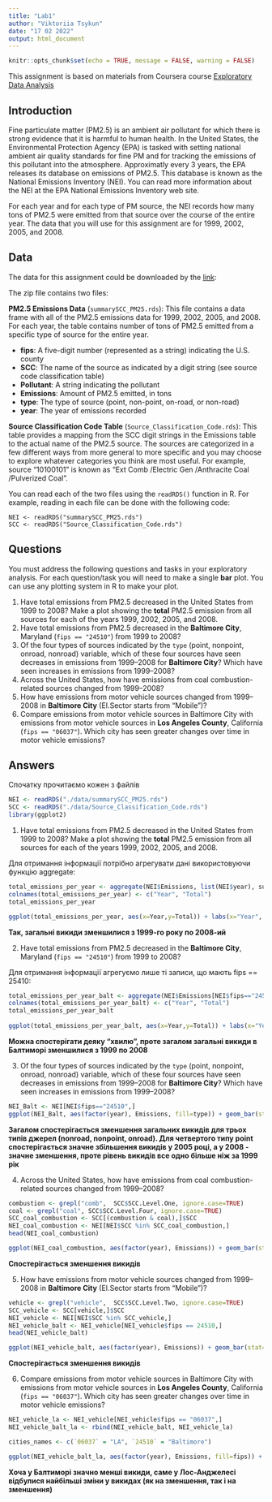 ```yaml
---
title: "Lab1"
author: "Viktoriia Tsykun"
date: "17 02 2022"
output: html_document
---
```


```r
knitr::opts_chunk$set(echo = TRUE, message = FALSE, warning = FALSE)
```

This assignment is based on materials from Coursera course [Exploratory Data Analysis](https://www.coursera.org/learn/exploratory-data-analysis/home/welcome)

## Introduction

Fine particulate matter (PM2.5) is an ambient air pollutant for which there is strong evidence that it is harmful to human health. In the United States, the Environmental Protection Agency (EPA) is tasked with setting national ambient air quality standards for fine PM and for tracking the emissions of this pollutant into the atmosphere. Approximatly every 3 years, the EPA releases its database on emissions of PM2.5. This database is known as the National Emissions Inventory (NEI). You can read more information about the NEI at the EPA National Emissions Inventory web site.

For each year and for each type of PM source, the NEI records how many tons of PM2.5 were emitted from that source over the course of the entire year. The data that you will use for this assignment are for 1999, 2002, 2005, and 2008.

## Data

The data for this assignment could be downloaded by the [link](https://www.dropbox.com/s/fey54ngk8g4z6rr/exdata_data_NEI_data.zip?dl=0):

The zip file contains two files:

**PM2.5 Emissions Data** (`summarySCC_PM25.rds`): This file contains a data frame with all of the PM2.5 emissions data for 1999, 2002, 2005, and 2008. For each year, the table contains number of tons of PM2.5 emitted from a specific type of source for the entire year.

- **fips**: A five-digit number (represented as a string) indicating the U.S. county
- **SCC**: The name of the source as indicated by a digit string (see source code classification table)
- **Pollutant**: A string indicating the pollutant
- **Emissions**: Amount of PM2.5 emitted, in tons
- **type**: The type of source (point, non-point, on-road, or non-road)
- **year**: The year of emissions recorded

**Source Classification Code Table** (`Source_Classification_Code.rds`): This table provides a mapping from the SCC digit strings in the Emissions table to the actual name of the PM2.5 source. The sources are categorized in a few different ways from more general to more specific and you may choose to explore whatever categories you think are most useful. For example, source “10100101” is known as “Ext Comb /Electric Gen /Anthracite Coal /Pulverized Coal”.

You can read each of the two files using the `readRDS()` function in R. For example, reading in each file can be done with the following code:

```
NEI <- readRDS("summarySCC_PM25.rds")
SCC <- readRDS("Source_Classification_Code.rds")
```
## Questions

You must address the following questions and tasks in your exploratory analysis. For each question/task you will need to make a single **bar** plot. You can use any plotting system in R to make your plot.

1. Have total emissions from PM2.5 decreased in the United States from 1999 to 2008? Make a plot showing the **total** PM2.5 emission from all sources for each of the years 1999, 2002, 2005, and 2008.
2. Have total emissions from PM2.5 decreased in the **Baltimore City**, Maryland (`fips == "24510"`) from 1999 to 2008?
3. Of the four types of sources indicated by the `type` (point, nonpoint, onroad, nonroad) variable, which of these four sources have seen decreases in emissions from 1999–2008 for **Baltimore City**? Which have seen increases in emissions from 1999–2008?
4. Across the United States, how have emissions from coal combustion-related sources changed from 1999–2008?
5. How have emissions from motor vehicle sources changed from 1999–2008 in **Baltimore City** (EI.Sector starts from "Mobile")?
6. Compare emissions from motor vehicle sources in Baltimore City with emissions from motor vehicle sources in **Los Angeles County**, California (`fips == "06037"`). Which city has seen greater changes over time in motor vehicle emissions?

## Answers 

Спочатку прочитаємо кожен з файлів

```r
NEI <- readRDS("./data/summarySCC_PM25.rds")
SCC <- readRDS("./data/Source_Classification_Code.rds")
library(ggplot2)
```

1. Have total emissions from PM2.5 decreased in the United States from 1999 to 2008? Make a plot showing the **total** PM2.5 emission from all sources for each of the years 1999, 2002, 2005, and 2008.

Для отримання інформації потрібно агрегувати дані використовуючи функцію aggregate:

```r
total_emissions_per_year <- aggregate(NEI$Emissions, list(NEI$year), sum)
colnames(total_emissions_per_year) <- c("Year", "Total")
total_emissions_per_year

ggplot(total_emissions_per_year, aes(x=Year,y=Total)) + labs(x="Year", y="Total PM2.5 emission from all sources", title="Total PM2.5 emission from all sources for each year") + geom_bar(width=0.8, stat="identity", fill="#5b23ad")
```

**Так, загальні викиди зменшилися з 1999-го року по 2008-ий**

2. Have total emissions from PM2.5 decreased in the **Baltimore City**, Maryland (`fips == "24510"`) from 1999 to 2008?

Для отримання інформації агрегуємо лише ті записи, що мають fips == 25410:

```r
total_emissions_per_year_balt <- aggregate(NEI$Emissions[NEI$fips=="24510"], list(NEI$year[NEI$fips=="24510"]), sum)
colnames(total_emissions_per_year_balt) <- c("Year", "Total")
total_emissions_per_year_balt
 
ggplot(total_emissions_per_year_balt, aes(x=Year,y=Total)) + labs(x="Year", y="Total PM2.5 emission from all sources", title="Total PM2.5 emission from all sources for each year") + geom_bar(width=0.8, stat="identity", fill="#5b23ad")
```

**Можна спостерігати деяку "хвилю", проте загалом загальні викиди в Балтиморі зменшилися з 1999 по 2008**

3. Of the four types of sources indicated by the `type` (point, nonpoint, onroad, nonroad) variable, which of these four sources have seen decreases in emissions from 1999–2008 for **Baltimore City**? Which have seen increases in emissions from 1999–2008?

```r
NEI_Balt <- NEI[NEI$fips=="24510",]
ggplot(NEI_Balt, aes(factor(year), Emissions, fill=type)) + geom_bar(stat="identity") + facet_grid(.~type) + labs(x="Year", y="Total Emission", title="Emissions in Baltimore City")
```

**Загалом спостерігається зменшення загальних викидів для трьох типів джерел (nonroad, nonpoint, onroad). Для четвертого типу point спостерігається значне збільшення викидів у 2005 році, а у 2008 - значне зменшення, проте рівень викидів все одно більше ніж за 1999 рік **

4. Across the United States, how have emissions from coal combustion-related sources changed from 1999–2008?

```r
combustion <- grepl("comb",  SCC$SCC.Level.One, ignore.case=TRUE)
coal <- grepl("coal", SCC$SCC.Level.Four, ignore.case=TRUE) 
SCC_coal_combustion <- SCC[(combustion & coal),]$SCC
NEI_coal_combustion <- NEI[NEI$SCC %in% SCC_coal_combustion,]
head(NEI_coal_combustion)

ggplot(NEI_coal_combustion, aes(factor(year), Emissions)) + geom_bar(stat="identity", fill="#5b23ad") + labs(x="Year", y="Total emission", title="Coal combustion-related sources emission")
```

**Спостерігається зменшення викидів**

5. How have emissions from motor vehicle sources changed from 1999–2008 in **Baltimore City** (EI.Sector starts from "Mobile")?

```r
vehicle <- grepl("vehicle",  SCC$SCC.Level.Two, ignore.case=TRUE)
SCC_vehicle <- SCC[vehicle,]$SCC
NEI_vehicle <- NEI[NEI$SCC %in% SCC_vehicle,]
NEI_vehicle_balt <- NEI_vehicle[NEI_vehicle$fips == 24510,]
head(NEI_vehicle_balt)

ggplot(NEI_vehicle_balt, aes(factor(year), Emissions)) + geom_bar(stat="identity", fill="#5b23ad") + labs(x="Year", y="Total emission", title="Motor vehicle sources emission in Baltimore")
```

**Спостерігається зменшення викидів**

6. Compare emissions from motor vehicle sources in Baltimore City with emissions from motor vehicle sources in **Los Angeles County**, California (`fips == "06037"`). Which city has seen greater changes over time in motor vehicle emissions?

```r
NEI_vehicle_la <- NEI_vehicle[NEI_vehicle$fips == "06037",]
NEI_vehicle_balt_la <- rbind(NEI_vehicle_balt, NEI_vehicle_la)

cities_names <- c(`06037` = "LA", `24510` = "Baltimore")

ggplot(NEI_vehicle_balt_la, aes(factor(year), Emissions, fill=fips)) + geom_bar(stat="identity") + guides(fill="none") + facet_grid(.~fips, labeller=as_labeller(cities_names)) + labs(x="Year", y="Total Emission", title="Emissions in LA and Baltimore City")
```

**Хоча у Балтиморі значно менші викиди, саме у Лос-Анджелесі відбулися найбільші зміни у викидах (як на зменшення, так і на зменшення)**